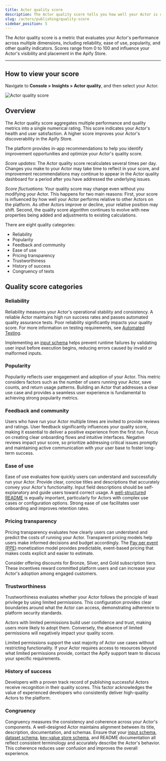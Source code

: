 ```yaml
---
title: Actor quality score
description: The Actor quality score tells you how well your Actor is doing in terms of reliability, ease of use, popularity and other quality indicators. The score ranges from 0 to 100 and influences your visibility in the Store.
slug: /actors/publishing/quality-score
sidebar_position: 5
---
```


The Actor quality score is a metric that evaluates your Actor's performance across multiple dimensions, including reliability, ease of use, popularity, and other quality indicators. Scores range from 0 to 100 and influence your Actor's visibility and placement in the Apify Store.

---

## How to view your score

Navigate to **Console > Insights > Actor quality**, and then select your Actor.

![Actor quality score](./images/actor-quality-score.png)

## Overview

The Actor quality score aggregates multiple performance and quality metrics into a single numerical rating. This score indicates your Actor's health and user satisfaction. A higher score improves your Actor's discoverability in the Apify Store.

The platform provides in-app recommendations to help you identify improvement opportunities and optimize your Actor's quality score.

_Score updates_: The Actor quality score recalculates several times per day. Changes you make to your Actor may take time to reflect in your score, and improvement recommendations may continue to appear in the Actor quality dashboard for a period after you have addressed the underlying issues.

_Score fluctuations_: Your quality score may change even without you modifying your Actor. This happens for two main reasons: First, your score is influenced by how well your Actor performs relative to other Actors on the platform. As other Actors improve or decline, your relative position may shift. Second, the quality score algorithm continues to evolve with new properties being added and adjustments to existing calculations.

There are eight quality categories:

- Reliability
- Popularity
- Feedback and community
- Ease of use
- Pricing transparency
- Trustworthiness
- History of success
- Congruency of texts

## Quality score categories

### Reliability

Reliability measures your Actor's operational stability and consistency. A reliable Actor maintains high run success rates and passes automated quality assurance tests. Poor reliability significantly impacts your quality score. For more information on testing requirements, see [Automated Testing](https://docs.apify.com/platform/actors/publishing/test).

Implementing an [input schema](https://docs.apify.com/platform/actors/development/actor-definition/input-schema) helps prevent runtime failures by validating user input before execution begins, reducing errors caused by invalid or malformed inputs.

### Popularity

Popularity reflects user engagement and adoption of your Actor. This metric considers factors such as the number of users running your Actor, save counts, and return usage patterns. Building an Actor that addresses a clear use case and provides a seamless user experience is fundamental to achieving strong popularity metrics.

### Feedback and community

Users who have run your Actor multiple times are invited to provide reviews and ratings. User feedback significantly influences your quality score, making it essential to deliver a positive experience from the first run. Focus on creating clear onboarding flows and intuitive interfaces. Negative reviews impact your score, so prioritize addressing critical issues promptly and maintaining active communication with your user base to foster long-term success.

### Ease of use

Ease of use evaluates how quickly users can understand and successfully run your Actor. Provide clear, concise titles and descriptions that accurately convey your Actor's functionality. Input field descriptions should be self-explanatory and guide users toward correct usage. A [well-structured README](https://docs.apify.com/academy/actor-marketing-playbook/actor-basics/how-to-create-an-actor-readme) is equally important, particularly for Actors with complex use cases or configuration options. Strong ease of use facilitates user onboarding and improves retention rates.

### Pricing transparency

Pricing transparency evaluates how clearly users can understand and predict the costs of running your Actor. Transparent pricing models help users make informed decisions and budget accordingly. The [Pay per event (PPE)](https://docs.apify.com/platform/actors/publishing/monetize/pay-per-event) monetization model provides predictable, event-based pricing that makes costs explicit and easier to estimate.

Consider offering discounts for Bronze, Silver, and Gold subscription tiers. These incentives reward committed platform users and can increase your Actor's adoption among engaged customers.

### Trustworthiness

Trustworthiness evaluates whether your Actor follows the principle of least privilege by using limited permissions. This configuration provides clear boundaries around what the Actor can access, demonstrating adherence to platform security standards.

Actors with limited permissions build user confidence and trust, making users more likely to adopt them. Conversely, the absence of limited permissions will negatively impact your quality score.

Limited permissions support the vast majority of Actor use cases without restricting functionality. If your Actor requires access to resources beyond what limited permissions provide, contact the Apify support team to discuss your specific requirements.

### History of success

Developers with a proven track record of publishing successful Actors receive recognition in their quality scores. This factor acknowledges the value of experienced developers who consistently deliver high-quality Actors to the platform.

### Congruency

Congruency measures the consistency and coherence across your Actor's components. A well-designed Actor maintains alignment between its title, description, documentation, and schemas. Ensure that your [input schema](https://docs.apify.com/platform/actors/development/actor-definition/input-schema), [dataset schema](https://docs.apify.com/platform/actors/development/actor-definition/dataset-schema), [key-value store schema](https://docs.apify.com/platform/actors/development/actor-definition/key-value-store-schema), and README documentation all reflect consistent terminology and accurately describe the Actor's behavior. This coherence reduces user confusion and improves the overall experience.
